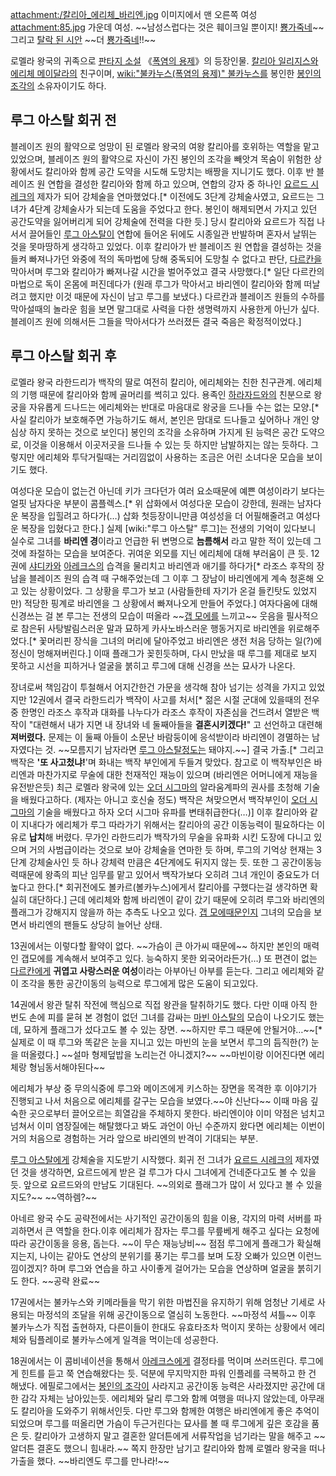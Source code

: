 attachment:/칼리아_에리체_바리엔.jpg
이미지에서 맨 오른쪽 여성
attachment:85.jpg
가운데 여성. ~~남성스럽다는 것은 훼이크일 뿐이지! [[뿅가죽네]]~~ 그리고 [http://pds24.egloos.com/pds/201206/08/22/e0066422_4fd10c7f7ed55.jpg/ 탈락 된 시안] ~~더 [[뿅가죽네]]!!~~

로멜라 왕국의 귀족으로 [[판타지 소설]] 《[[폭염의 용제]]》의 등장인물. [[칼리아 일리지스]]와 [[에리체 메이달라]]의 친구이며, [[wiki:"불카누스(폭염의 용제)" 불카누스]]를 봉인한 [[봉인의 조각]]의 소유자이기도 하다.

== 루그 아스탈 회귀 전 ==
블레이즈 원의 활약으로 엉망이 된 로멜라 왕국의 여왕 칼리아를 호위하는 역할을 맡고 있었으며, 블레이즈 원의 활약으로 자신이 가진 봉인의 조각을 빼앗겨 목숨이 위험한 상황에서도 칼리아와 함께 공간 도약을 시도해 도망치는 배짱을 지니기도 했다. 이후 반 블레이즈 원 연합을 결성한 칼리아와 함께 하고 있으며, 연합의 강자 중 하나인 [[요르드 시레크]]의 제자가 되어 강체술을 연마했었다.[* 이전에도 3단계 강체술사였고, 요르드는 그녀가 4단계 강체술사가 되는데 도움을 주었다고 한다. 봉인이 해제되면서 가지고 있던 공간도약을 잃어버리게 되어 강체술에 전력을 다한 듯.] 당시 칼리아와 요르드가 직접 나서서 끌어들인 [[루그 아스탈]]이 연합에 들어온 뒤에도 시종일관 반발하며 혼자서 날뛰는 것을 못마땅하게 생각하고 있었다. 이후 칼리아가 반 블레이즈 원 연합을 결성하는 것을 들켜 빠져나가던 와중에 적의 독마법에 당해 중독되어 도망칠 수 없다고 판단, [[다르칸]]을 막아서며 루그와 칼리아가 빠져나갈 시간을 벌어주었고 결국 사망했다.[* 일단 다르칸의 마법으로 독이 온몸에 퍼진데다가 (원래 루그가 막아서고 바리엔이 칼리아와 함께 떠날려고 했지만 이것 때문에 자신이 남고 루그를 보냈다.) 다르칸과 블레이즈 원들의 수하를 막아설때의 놀라운 힘을 보면 말그대로 사력을 다한 생명력까지 사용한게 아닌가 싶다. 블레이즈 원에 의해서든 그들을 막아서다가 쓰러졌든 결국 죽음은 확정적이었다.]

== 루그 아스탈 회귀 후 ==
로멜라 왕국 라한드리가 백작의 딸로 여전히 칼리아, 에리체와는 친한 친구관계. 에리체의 기행 때문에 칼리아와 함께 골머리를 썩히고 있다. 용족인 [[하라자드]]와의 친분으로 왕궁을 자유롭게 드나드는 에리체와는 반대로 마음대로 왕궁을 드나들 수는 없는 모양.[* 사실 칼리아가 보호해주면 가능하기도 해서, 본인은 맘대로 드나들고 싶어하나 개인 양심상 하지 못하는 것으로 보인다] 봉인의 조각을 소유하며 가지게 된 능력은 공간 도약으로, 이것을 이용해서 이곳저곳을 드나들 수 있는 듯 하지만 남발하지는 않는 듯하다. 그렇지만 에리체와 투닥거릴때는 거리낌없이 사용하는 조금은 어린 소녀다운 모습을 보이기도 했다.

여성다운 모습이 없는건 아닌데 키가 크다던가 여러 요소때문에 예쁜 여성이라기 보다는 얼핏 남자다운 부분이 콤플렉스.[* 위 삽화에서 여성다운 모습이 강한데, 원래는 남자다운 복장을 입힐려고 하다가(…) 삽화 첫등장이니만큼 여성성을 더 어필해줄려고 여성다운 복장을 입혔다고 한다.] 실제 [wiki:"루그 아스탈" 루그]는 전생의 기억이 있다보니 실수로 그녀를 '''바리엔 경'''이라고 언급한 뒤 변명으로 '''늠름해서''' 라고 말한 적이 있는데 그것에 좌절하는 모습을 보여준다. 귀여운 외모를 지닌 에리체에 대해 부러움이 큰 듯. 12권에 [[샤디카]]와 [[아레크스]]의 습격을 물리치고 바리엔과 애기를 하다가[* 라조스 후작의 장남을 블레이즈 원의 습격 때 구해주었는데 그 이후 그 장남이 바리엔에게 계속 청혼해 오고 있는 상황이었다. 그 상황을 루그가 보고 (사람들한테 자기가 온걸 들킨탓도 있었지만) 적당한 핑계로 바리엔을 그 상황에서 빠져나오게 만들어 주었다.] 여자다움에 대해 신경쓰는 걸 본 루그는 전생의 모습이 떠올라 ~~[[갭 모에]]를 느끼고~~ 웃음을 필사적으로 참은뒤 사탕발림스러운 말과 묘하게 카사노바스러운 행동거지로 바리엔을 위로해주었다.[* 꽃머리핀 장식을 그녀의 머리에 달아주었고 바리엔은 생전 처음 당하는 일(?)에 정신이 멍해져버린다.] 이때 플래그가 꽂힌듯하며, 다시 만났을 때 루그를 제대로 보지 못하고 시선을 피하거나 얼굴을 붉히고 루그에 대해 신경을 쓰는 묘사가 나온다.

장녀로써 책임감이 투철해서 어지간한건 가문을 생각해 참아 넘기는 성격을 가지고 있었지만 12권에서 결국 라한드리가 백작이 사고를 처서[* 젊은 시절 군대에 있을때의 전우 중 한명인 라조스 후작과 대화를 나누다가 라조스 후작이 자존심을 건드려서 열받은 백작이 "대련해서 내가 지면 내 장녀와 네 둘째아들을 '''결혼시키겠다!'''" 고 선언하고 대련해 '''져버렸다.''' 문제는 이 둘째 아들이 소문난 바람둥이에 응석받이라 바리엔이 경멸하는 남자였다는 것. ~~모름지기 남자라면 [[루그 아스탈]]정도는 돼야지.~~] 결국 가출.[* 그리고 백작은 ''''또 사고첬냐!''''며 화내는 백작 부인에게 두들겨 맞았다. 참고로 이 백작부인은 바리엔과 마찬가지로 무술에 대한 천재적인 재능이 있으며 (바리엔은 어머니에게 재능을 유전받은듯) 최근 로멜라 왕국에 있는 [[오더 시그마]]의 알라움계파의 권사를 초청해 기술을 배웠다고하다. (제자는 아니고 호신술 정도) 백작은 쳐맞으면서 백작부인이 [[오더 시그마]]의 기술을 배웠다고 하자 오더 시그마 유파를 변태취급한다(…)] 이후 칼리아와 같이 지내다가 에리체가 루그 따라가기 위해서는 칼리아의 공간 이동능력이 필요하다는 이유로 '''납치'''해 버렸다. 무가인 라한드리가 백작가의 무술을 유파화 시킨 도장에 다니고 있으며 거의 사범급이라는 것으로 보아 강체술을 연마한 듯 하며, 루그의 기억상 현재는 3단계 강체술사인 듯 하나 강체력 만큼은 4단계에도 뒤지지 않는 듯. 또한 그 공간이동능력때문에 왕족의 피난 임무를 맡고 있어서 백작가보다 오히려 그녀 개인이 중요도가 더 높다고 한다.[* 회귀전에도 볼카르(볼카누스)에게서 칼리아를 구했다는걸 생각하면 확실히 대단하다.] 근데 에리체와 함께 바리엔이 같이 갔기 때문에 오히려 루그와 바리엔의 플래그가 강해지지 않을까 하는 추측도 나오고 있다. [[갭 모에]]때문인지 그녀의 모습을 보면서 바리엔의 팬들도 상당히 늘어난 상태.

13권에서는 이렇다할 활약이 없다. ~~가슴이 큰 아가씨 때문에~~ 하지만 본인의 매력인 갭모에를 계속해서 보여주고 있다. 능숙하지 못한 외국어라든가(…) 또 편견이 없는 [[다르칸]]에게 '''귀엽고 사랑스러운 여성'''이라는 아부아닌 아부를 듣는다. 그리고 에리체와 같이 조각을 통한 공간이동의 능력으로 루그에게 많은 도움이 되고있다.

14권에서 왕관 탈취 작전에 핵심으로 직접 왕관을 탈취하기도 했다. 다만 이때 아직 한 번도 손에 피를 묻혀 본 경험이 없던 그녀를 감싸는 [[마빈 아스탈]]의 모습이 나오기도 했는데, 묘하게 플래그가 섰다고도 볼 수 있는 장면. ~~하지만 루그 때문에 안될거야…~~[* 실제로 이 때 루그와 똑같은 눈을 지니고 있는 마빈의 눈을 보면서 루그의 듬직한(?) 눈을 떠올렸다.] ~~설마 형제덮밥을 노리는건 아니겠지?~~ ~~마빈이랑 이어진다면 에리체랑 형님동서해야된다~~

에리체가 부상 중 무의식중에 루그와 메이즈에게 키스하는 장면을 목격한 후 이야기가 진행되고 나서 처음으로 에리체를 갈구는 모습을 보였다.~~야 신난다~~ 이때 마음 깊숙한 곳으로부터 끌어오르는 희열감을 주체하지 못한다. 바리엔이야 이미 약점은 넘치고 넘쳐서 이미 염장질에는 해탈했다고 봐도 과언이 아닌 수준까지 왔다면 에리체는 이번이 거의 처음으로 경험하는 거라 앞으로 바리엔의 반격이 기대되는 부분.

[[루그 아스탈]]에게 강체술을 지도받기 시작했다. 회귀 전 그녀가 [[요르드 시레크]]의 제자였던 것을 생각하면, 요르드에게 받은 걸 루그가 다시 그녀에게 건네준다고도 볼 수 있을 듯. 앞으로 요르드와의 만남도 기대된다. ~~의외로 플래그가 많이 서 있다고 볼 수 있을지도?~~ ~~역하렘?~~

아네르 왕국 수도 공략전에서는 사기적인 공간이동의 힘을 이용, 각지의 마력 서버를 파괴하면서 큰 역할을 한다.이후 에리체가 잠자는 루그를 무릎베게 해주고 싶다는 요청에 따라 공간이동을 응용, 돕는다. ~~이 무슨 재능낭비~~ 점점 루그에게 플래그가 확실해 지는지, 나이는 같아도 연상의 분위기를 풍기는 루그를 보며 도장 오빠가 있으면 이런느낌이겠지? 하며 루그와 연습을 하고 사이좋게 걸어가는 모습을 연상하며 얼굴을 붉히기도 한다. ~~공략 완료~~

17권에서는 불카누스와 키메라들을 막기 위한 마법진을 유지하기 위해 엄청난 기세로 사용되는 마정석의 조달을 위해 공간이동으로 열심히 노동한다. ~~마정석 셔틀~~ 이후 불카누스가 직접 출현하자, 다른이들이 한대도 유효타조차 먹이지 못하는 상황에서 에리체와 팀플레이로 불카누스에게 일격을 먹이는데 성공한다.

18권에서는 이 콤비네이션을 통해서 [[아레크스]]에게 결정타를 먹이며 쓰러뜨린다. 루그에게 힌트를 듣고 쭉 연습해왔다는 듯. 덕분에 무지막지한 파워 인플레를 극복하고 한 건 해냈다.
에필로그에서는 [[봉인의 조각]]이 사라지고 공간이동 능력은 사라졌지만 공간에 대한 감각 자체는 남아있는듯. 에리체와 달리 루그와 함께 여행을 떠나지 않았는데, 아무래도 칼리아을 도와주기 위해서인듯. 다만 루그와 함께한 여행은 바리엔에게 좋은 추억이 되었으며 루그를 떠올리면 가슴이 두근거린다는 묘사를 볼 때 루그에게 깊은 호감을 품은 듯. 칼리아가 고생하지 말고 결혼한 알더튼에게 서류작업을 넘기라는 말을 해주고 ~~알더튼 결혼도 했으니 힘내라.~~ 쪽지 한장만 남기고 칼리아와 함께 로멜라 왕국을 떠나 가출을 했다. ~~바리엔도 루그를 만나라!~~
